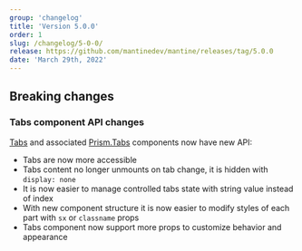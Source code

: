 ```yaml
---
group: 'changelog'
title: 'Version 5.0.0'
order: 1
slug: /changelog/5-0-0/
release: https://github.com/mantinedev/mantine/releases/tag/5.0.0
date: 'March 29th, 2022'
---
```



## Breaking changes

### Tabs component API changes

[Tabs](https://mantine.dev/core/tabs/) and associated [Prism.Tabs](https://mantine.dev/others/prism/) components now have new API:

- Tabs are now more accessible
- Tabs content no longer unmounts on tab change, it is hidden with `display: none`
- It is now easier to manage controlled tabs state with string value instead of index
- With new component structure it is now easier to modify styles of each part with `sx` or `classname` props
- Tabs component now support more props to customize behavior and appearance

<Demo data={TabsDemos.configurator} />
